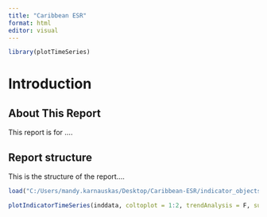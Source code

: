 ```yaml
---
title: "Caribbean ESR"
format: html
editor: visual
---
```


```r
library(plotTimeSeries)
```

# Introduction

## About This Report

This report is for ....

## Report structure

This is the structure of the report....

```r
load("C:/Users/mandy.karnauskas/Desktop/Caribbean-ESR/indicator_objects/gini.RData")
```

```r
plotIndicatorTimeSeries(inddata, coltoplot = 1:2, trendAnalysis = F, sublabel = T)
```

